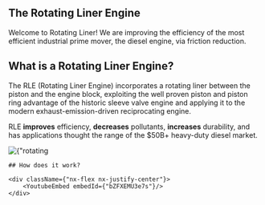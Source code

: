 ## The Rotating Liner Engine

Welcome to Rotating Liner! We are improving the efficiency of the most efficient industrial prime mover, the diesel engine, via friction reduction.

## What is a Rotating Liner Engine?

The RLE (Rotating Liner Engine) incorporates a rotating liner between the piston and the engine block, exploiting the well proven piston and piston ring advantage of the historic sleeve valve engine and applying it to the modern exhaust-emission-driven reciprocating engine.

RLE **improves** efficiency, **decreases** pollutants, **increases** durability, and has applications thought the range of the $50B+ heavy-duty diesel market.



<div className={"nx-w-full nx-flex nx-flex-col nx-pt-6"}>
    <div className={"nx-flex nx-justify-center"}>
        <Image
            priority
            src={rotatingliner}
            alt={"rotating liner"}
        />
    </div>

    ## How does it work?

    <div className={"nx-flex nx-justify-center"}>
        <YoutubeEmbed embedId={"bZFXEMU3e7s"}/>
    </div>
</div>

